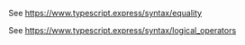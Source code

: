 See https://www.typescript.express/syntax/equality

See https://www.typescript.express/syntax/logical_operators
